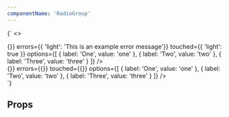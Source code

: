 ```yaml
---
componentName: 'RadioGroup'
---
```


<LiveComponent>{`
<>
<div style={{padding: 24, background: 'white'}}>
<RadioGroup
  label="Label"
  helpText="Eu, tempor dignissim in nulla ligula ac ut. Tellus nibh cras nec blandit."
  name="light"
  value="one"
  onChange={() => {}}
  errors={{ 'light': 'This is an example error message'}}
  touched={{ 'light': true }}
  options={[
    {
      label: 'One',
      value: 'one'
    },
    {
      label: 'Two',
      value: 'two'
    },
    {
      label: 'Three',
      value: 'three'
    }
  ]}
/>
</div>
<div style={{padding: 24, background: 'black'}}>
<RadioGroup
  variant="dark"
  label="Label"
  helpText="Eu, tempor dignissim in nulla ligula ac ut. Tellus nibh cras nec blandit."
  name="dark"
  value="one"
  onChange={() => {}}
  errors={{}}
  touched={{}}
  options={[
    {
      label: 'One',
      value: 'one'
    },
    {
      label: 'Two',
      value: 'two'
    },
    {
      label: 'Three',
      value: 'three'
    }
  ]}
/>
</div>
</>
`}</LiveComponent>

## Props

<PropsTable props={componentProps} />
